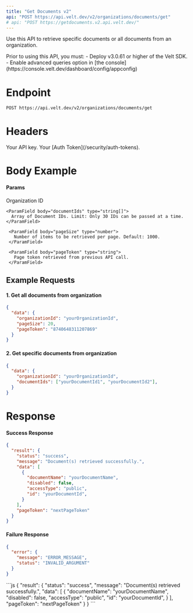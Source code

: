 ```yaml
---
title: "Get Documents v2"
api: "POST https://api.velt.dev/v2/organizations/documents/get"
# api: "POST https://getdocuments.v2.api.velt.dev/"
---
```


Use this API to retrieve specific documents or all documents from an organization.

<Warning>
Prior to using this API, you must:
- Deploy v3.0.61 or higher of the Velt SDK.
- Enable advanced queries option in [the console](https://console.velt.dev/dashboard/config/appconfig)
</Warning>

# Endpoint

`POST https://api.velt.dev/v2/organizations/documents/get`

# Headers

<ParamField header="x-velt-api-key" type="string" required>
  Your API key.
</ParamField>

<ParamField header="x-velt-auth-token" type="string" required>
  Your [Auth Token](/security/auth-tokens).
</ParamField>

# Body Example

#### Params

<ParamField body="data" type="object" required>
  <Expandable title="properties">
    <ParamField body="organizationId" type="string" required>
      Organization ID
    </ParamField>

    <ParamField body="documentIds" type="string[]">
      Array of Document IDs. Limit: Only 30 IDs can be passed at a time.
    </ParamField>

     <ParamField body="pageSize" type="number">
       Number of items to be retrieved per page. Default: 1000. 
     </ParamField>

     <ParamField body="pageToken" type="string">
       Page token retrieved from previous API call.
     </ParamField>
  </Expandable>
</ParamField>

## **Example Requests**

#### 1. Get all documents from organization

```JSON
{
  "data": {
    "organizationId": "yourOrganizationId",
    "pageSize": 20,
    "pageToken": "8740648311207869"
  }
}
```

#### 2. Get specific documents from organization

```JSON
{
  "data": {
    "organizationId": "yourOrganizationId",
    "documentIds": ["yourDocumentId1", "yourDocumentId2"],
  }
}
```

# Response

#### Success Response

```JSON
{
  "result": {
    "status": "success",
    "message": "Document(s) retrieved successfully.",
    "data": [
      {
        "documentName": "yourDocumentName",
        "disabled": false,
        "accessType": "public",
        "id": "yourDocumentId",
      }
    ],
    "pageToken": "nextPageToken"
  }
}

```

#### Failure Response

```JSON
{
  "error": {
    "message": "ERROR_MESSAGE",
    "status": "INVALID_ARGUMENT"
  }
}
```

<ResponseExample>
```js
{
  "result": {
    "status": "success",
    "message": "Document(s) retrieved successfully.",
    "data": [
      {
        "documentName": "yourDocumentName",
        "disabled": false,
        "accessType": "public",
        "id": "yourDocumentId",
      }
    ],
    "pageToken": "nextPageToken"
  }
}
```
</ResponseExample>
